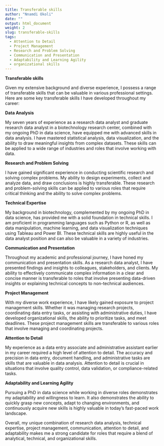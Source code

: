 ```yaml
---
title: Transferable skills
author: "Nnamdi Okoli"
date: ""
output: html_document
weight: 2
slug: transferable-skills
tags:
  - Attention to Detail
  - Project Management
  - Research and Problem Solving
  - Communication and Presentation
  - Adaptability and Learning Agility
  - organizational skills
---
```


**Transferable skills**

Given my extensive background and diverse experience, I possess a range of transferable skills that can be valuable in various professional settings. Here are some key transferable skills I have developed throughout my career:

**Data Analysis** 

My seven years of experience as a research data analyst and graduate research data analyst in a biotechnology research center, combined with my ongoing PhD in data science, have equipped me with advanced skills in data analysis. I have mastered statistical analysis, data visualization, and the ability to draw meaningful insights from complex datasets. These skills can be applied to a wide range of industries and roles that involve working with data.

**Research and Problem Solving**

I have gained significant experience in conducting scientific research and solving complex problems. My ability to design experiments, collect and analyze data, and draw conclusions is highly transferable. These research and problem-solving skills can be applied to various roles that require critical thinking and the ability to solve complex problems.

**Technical Expertise**

My background in biotechnology, complemented by my ongoing PhD in data science, has provided me with a solid foundation in technical skills. I am proficient in programming languages such as Python or R, as well as data manipulation, machine learning, and data visualization techniques using Tableau and Power BI. These technical skills are highly useful in the data analyst position and can also be valuable in a variety of industries.

**Communication and Presentation**

Throughout my academic and professional journey, I have honed my communication and presentation skills. As a research data analyst, I have presented findings and insights to colleagues, stakeholders, and clients. My ability to effectively communicate complex information in a clear and concise manner is transferable to roles that involve presenting data-driven insights or explaining technical concepts to non-technical audiences.

**Project Management**

With my diverse work experience, I have likely gained exposure to project management skills. Whether it was managing research projects, coordinating data entry tasks, or assisting with administrative duties, I have developed organizational skills, the ability to prioritize tasks, and meet deadlines. These project management skills are transferable to various roles that involve managing and coordinating projects.

**Attention to Detail**

My experience as a data entry associate and administrative assistant earlier in my career required a high level of attention to detail. The accuracy and precision in data entry, document handling, and administrative tasks are skills that are valuable in data analysis. Attention to detail is crucial in situations that involve quality control, data validation, or compliance-related tasks.

**Adaptability and Learning Agility**

Pursuing a PhD in data science while working in diverse roles demonstrates my adaptability and willingness to learn. It also demonstrates the ability to quickly grasp new concepts, adapt to changing environments, and continuously acquire new skills is highly valuable in today's fast-paced work landscape.

Overall, my unique combination of research data analysis, technical expertise, project management, communication, attention to detail, and adaptability makes me a strong candidate for roles that require a blend of analytical, technical, and organizational skills.
